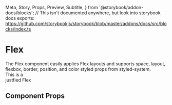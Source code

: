   Meta,
  Story,
  Props,
  Preview,
  Subtitle,
} from '@storybook/addon-docs/blocks';
// This isn't documented anywhere, but look into storybook docs exports: https://github.com/storybookjs/storybook/blob/master/addons/docs/src/blocks/index.ts


<Meta title="Components/Flex" component={Flex} />

# Flex

<Subtitle>
  The Flex component easily applies Flex layouts and supports space, layout,
  flexbox, border, position, and color styled props from styled-system.
</Subtitle>

<Preview withToolbar withSource="open">
  <Story name="Base">
      <Flex
        justifyContent="space-between"
        sx={{
          padding: 3,
          bg: 'muted',
        }}>
        <div>This is a</div>
        <div>justfied Flex</div>
      </Flex>
  </Story>
</Preview>

## Component Props

<Props of={Flex} />
